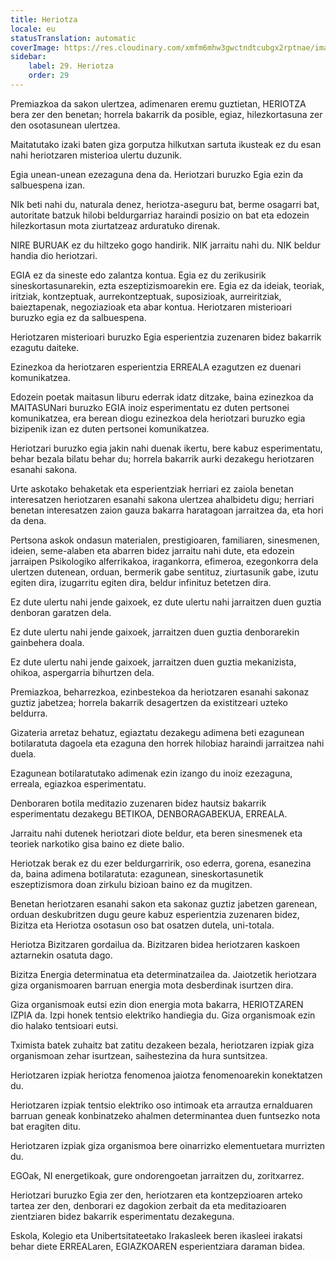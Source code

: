 ```yaml
---
title: Heriotza
locale: eu
statusTranslation: automatic
coverImage: https://res.cloudinary.com/xmfm6mhw3gwctndtcubgx2rptnae/image/upload/v1740337243/small_cover_educacion_fundamental_a051170f1c.webp
sidebar:
    label: 29. Heriotza
    order: 29
---
```

Premiazkoa da sakon ulertzea, adimenaren eremu guztietan, HERIOTZA bera zer den benetan; horrela bakarrik da posible, egiaz, hilezkortasuna zer den osotasunean ulertzea.

Maitatutako izaki baten giza gorputza hilkutxan sartuta ikusteak ez du esan nahi heriotzaren misterioa ulertu duzunik.

Egia unean-unean ezezaguna dena da. Heriotzari buruzko Egia ezin da salbuespena izan.

NIk beti nahi du, naturala denez, heriotza-aseguru bat, berme osagarri bat, autoritate batzuk hilobi beldurgarriaz haraindi posizio on bat eta edozein hilezkortasun mota ziurtatzeaz arduratuko direnak.

NIRE BURUAK ez du hiltzeko gogo handirik. NIK jarraitu nahi du. NIK beldur handia dio heriotzari.

EGIA ez da sineste edo zalantza kontua. Egia ez du zerikusirik sineskortasunarekin, ezta eszeptizismoarekin ere. Egia ez da ideiak, teoriak, iritziak, kontzeptuak, aurrekontzeptuak, suposizioak, aurreiritziak, baieztapenak, negoziazioak eta abar kontua. Heriotzaren misterioari buruzko egia ez da salbuespena.

Heriotzaren misterioari buruzko Egia esperientzia zuzenaren bidez bakarrik ezagutu daiteke.

Ezinezkoa da heriotzaren esperientzia ERREALA ezagutzen ez duenari komunikatzea.

Edozein poetak maitasun liburu ederrak idatz ditzake, baina ezinezkoa da MAITASUNari buruzko EGIA inoiz esperimentatu ez duten pertsonei komunikatzea, era berean diogu ezinezkoa dela heriotzari buruzko egia bizipenik izan ez duten pertsonei komunikatzea.

Heriotzari buruzko egia jakin nahi duenak ikertu, bere kabuz esperimentatu, behar bezala bilatu behar du; horrela bakarrik aurki dezakegu heriotzaren esanahi sakona.

Urte askotako behaketak eta esperientziak herriari ez zaiola benetan interesatzen heriotzaren esanahi sakona ulertzea ahalbidetu digu; herriari benetan interesatzen zaion gauza bakarra haratagoan jarraitzea da, eta hori da dena.

Pertsona askok ondasun materialen, prestigioaren, familiaren, sinesmenen, ideien, seme-alaben eta abarren bidez jarraitu nahi dute, eta edozein jarraipen Psikologiko alferrikakoa, iragankorra, efimeroa, ezegonkorra dela ulertzen dutenean, orduan, bermerik gabe sentituz, ziurtasunik gabe, izutu egiten dira, izugarritu egiten dira, beldur infinituz betetzen dira.

Ez dute ulertu nahi jende gaixoek, ez dute ulertu nahi jarraitzen duen guztia denboran garatzen dela.

Ez dute ulertu nahi jende gaixoek, jarraitzen duen guztia denborarekin gainbehera doala.

Ez dute ulertu nahi jende gaixoek, jarraitzen duen guztia mekanizista, ohikoa, aspergarria bihurtzen dela.

Premiazkoa, beharrezkoa, ezinbestekoa da heriotzaren esanahi sakonaz guztiz jabetzea; horrela bakarrik desagertzen da existitzeari uzteko beldurra.

Gizateria arretaz behatuz, egiaztatu dezakegu adimena beti ezagunean botilaratuta dagoela eta ezaguna den horrek hilobiaz haraindi jarraitzea nahi duela.

Ezagunean botilaratutako adimenak ezin izango du inoiz ezezaguna, erreala, egiazkoa esperimentatu.

Denboraren botila meditazio zuzenaren bidez hautsiz bakarrik esperimentatu dezakegu BETIKOA, DENBORAGABEKUA, ERREALA.

Jarraitu nahi dutenek heriotzari diote beldur, eta beren sinesmenek eta teoriek narkotiko gisa baino ez diete balio.

Heriotzak berak ez du ezer beldurgarririk, oso ederra, gorena, esanezina da, baina adimena botilaratuta: ezagunean, sineskortasunetik eszeptizismora doan zirkulu bizioan baino ez da mugitzen.

Benetan heriotzaren esanahi sakon eta sakonaz guztiz jabetzen garenean, orduan deskubritzen dugu geure kabuz esperientzia zuzenaren bidez, Bizitza eta Heriotza osotasun oso bat osatzen dutela, uni-totala.

Heriotza Bizitzaren gordailua da. Bizitzaren bidea heriotzaren kaskoen aztarnekin osatuta dago.

Bizitza Energia determinatua eta determinatzailea da. Jaiotzetik heriotzara giza organismoaren barruan energia mota desberdinak isurtzen dira.

Giza organismoak eutsi ezin dion energia mota bakarra, HERIOTZAREN IZPIA da. Izpi honek tentsio elektriko handiegia du. Giza organismoak ezin dio halako tentsioari eutsi.

Tximista batek zuhaitz bat zatitu dezakeen bezala, heriotzaren izpiak giza organismoan zehar isurtzean, saihestezina da hura suntsitzea.

Heriotzaren izpiak heriotza fenomenoa jaiotza fenomenoarekin konektatzen du.

Heriotzaren izpiak tentsio elektriko oso intimoak eta arrautza ernalduaren barruan geneak konbinatzeko ahalmen determinantea duen funtsezko nota bat eragiten ditu.

Heriotzaren izpiak giza organismoa bere oinarrizko elementuetara murrizten du.

EGOak, NI energetikoak, gure ondorengoetan jarraitzen du, zoritxarrez.

Heriotzari buruzko Egia zer den, heriotzaren eta kontzepzioaren arteko tartea zer den, denborari ez dagokion zerbait da eta meditazioaren zientziaren bidez bakarrik esperimentatu dezakeguna.

Eskola, Kolegio eta Unibertsitateetako Irakasleek beren ikasleei irakatsi behar diete ERREALaren, EGIAZKOAREN esperientziara daraman bidea.

